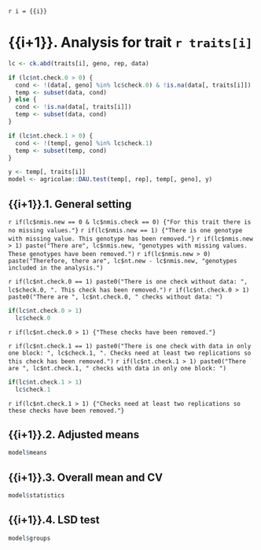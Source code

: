 `r i = {{i}}`

# {{i+1}}. Analysis for trait `r traits[i]`

```r
lc <- ck.abd(traits[i], geno, rep, data)

if (lc$nt.check.0 > 0) {
  cond <- !(data[, geno] %in% lc$check.0) & !is.na(data[, traits[i]])
  temp <- subset(data, cond)
} else {
  cond <- !is.na(data[, traits[i]])
  temp <- subset(data, cond)
}

if (lc$nt.check.1 > 0) {
  cond <- !(temp[, geno] %in% lc$check.1)
  temp <- subset(temp, cond)
}

y <- temp[, traits[i]]
model <- agricolae::DAU.test(temp[, rep], temp[, geno], y)
```

## {{i+1}}.1. General setting

`r if(lc$nmis.new == 0 & lc$nmis.check == 0) {"For this trait there is no missing values."}`
`r if(lc$nmis.new == 1) {"There is one genotype with missing value. This genotype has been removed."}`
`r if(lc$nmis.new > 1) paste("There are", lc$nmis.new, "genotypes with missing values. These genotypes have been removed.")`
`r if(lc$nmis.new > 0) paste("Therefore, there are", lc$nt.new - lc$nmis.new, "genotypes included in the analysis.")`

`r if(lc$nt.check.0 == 1) paste0("There is one check without data: ", lc$check.0, ". This check has been removed.")`
`r if(lc$nt.check.0 > 1) paste0("There are ", lc$nt.check.0, " checks without data: ")`
```r
if(lc$nt.check.0 > 1)
  lc$check.0
```
`r if(lc$nt.check.0 > 1) {"These checks have been removed."}`

`r if(lc$nt.check.1 == 1) paste0("There is one check with data in only one block: ", lc$check.1, ". Checks need at least two replications so this check has been removed.")`
`r if(lc$nt.check.1 > 1) paste0("There are ", lc$nt.check.1, " checks with data in only one block: ")`
```r
if(lc$nt.check.1 > 1)
  lc$check.1
```
`r if(lc$nt.check.1 > 1) {"Checks need at least two replications so these checks have been removed."}`

## {{i+1}}.2. Adjusted means

```r
model$means
```

## {{i+1}}.3. Overall mean and CV

```r
model$statistics
```

## {{i+1}}.4. LSD test

```r
model$groups
```
